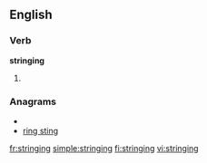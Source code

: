 ==English==

===Verb===
'''stringing'''

# {{present participle of|[[string]]}}

===Anagrams===
* {{alphagram|ggiinnrst}}
* [[ring sting#English|ring sting]]

[[fr:stringing]]
[[simple:stringing]]
[[fi:stringing]]
[[vi:stringing]]